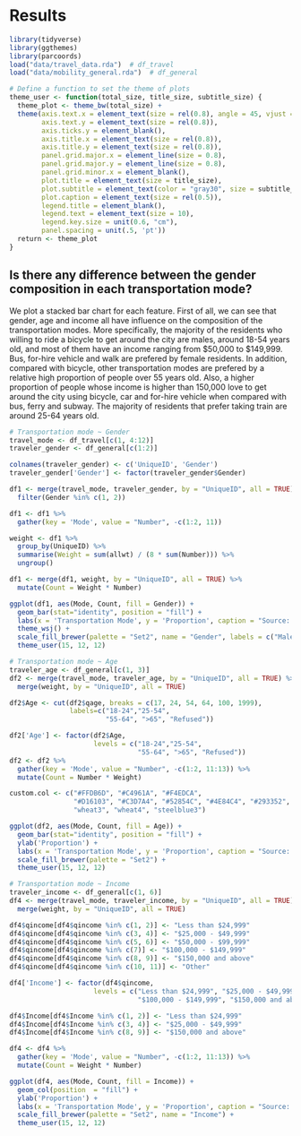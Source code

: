 # Results

```r
library(tidyverse)
library(ggthemes)
library(parcoords)
load("data/travel_data.rda")  # df_travel
load("data/mobility_general.rda")  # df_general
```

```r
# Define a function to set the theme of plots
theme_user <- function(total_size, title_size, subtitle_size) {
  theme_plot <- theme_bw(total_size) +
  theme(axis.text.x = element_text(size = rel(0.8), angle = 45, vjust = 0.5),
        axis.text.y = element_text(size = rel(0.8)), 
        axis.ticks.y = element_blank(),
        axis.title.x = element_text(size = rel(0.8)),
        axis.title.y = element_text(size = rel(0.8)),
        panel.grid.major.x = element_line(size = 0.8),
        panel.grid.major.y = element_line(size = 0.8),
        panel.grid.minor.x = element_blank(),
        plot.title = element_text(size = title_size), 
        plot.subtitle = element_text(color = "gray30", size = subtitle_size),
        plot.caption = element_text(size = rel(0.5)),
        legend.title = element_blank(),
        legend.text = element_text(size = 10),
        legend.key.size = unit(0.6, "cm"),
        panel.spacing = unit(.5, 'pt'))
  return <- theme_plot
}
```


## Is there any difference between the gender composition in each transportation mode?

We plot a stacked bar chart for each feature. First of all, we can see that gender, age and income all have influence on the composition of the transportation modes. More specifically, the majority of the residents who willing to ride a bicycle to get around the city are males, around 18-54 years old, and most of them have an income ranging from \$50,000 to \$149,999. Bus, for-hire vehicle and walk are prefered by female residents. In addition, compared with bicycle, other transportation modes are prefered by a relative high proportion of people over 55 years old. Also, a higher proportion of people whose income is higher than 150,000 love to get around the city using bicycle, car and for-hire vehicle when compared with bus, ferry and subway. The majority of residents that prefer taking train are around 25-64 years old.

```r
# Transportation mode ~ Gender
travel_mode <- df_travel[c(1, 4:12)]
traveler_gender <- df_general[c(1:2)]  

colnames(traveler_gender) <- c('UniqueID', 'Gender')
traveler_gender['Gender'] <- factor(traveler_gender$Gender)

df1 <- merge(travel_mode, traveler_gender, by = "UniqueID", all = TRUE) %>%
  filter(Gender %in% c(1, 2))

df1 <- df1 %>%
  gather(key = 'Mode', value = "Number", -c(1:2, 11)) 

weight <- df1 %>%
  group_by(UniqueID) %>%
  summarise(Weight = sum(allwt) / (8 * sum(Number))) %>%
  ungroup()

df1 <- merge(df1, weight, by = "UniqueID", all = TRUE) %>%
  mutate(Count = Weight * Number)

ggplot(df1, aes(Mode, Count, fill = Gender)) +
  geom_bar(stat="identity", position = "fill") + 
  labs(x = 'Transportation Mode', y = 'Proportion', caption = "Source: https://data.cityofnewyork.us/Transportation/Citywide-Mobility-Survey-Main-Survey/dd6w-hnq9") +
  theme_wsj() +
  scale_fill_brewer(palette = "Set2", name = "Gender", labels = c("Male", "Female")) +
  theme_user(15, 12, 12)
```


```r
# Transportation mode ~ Age
traveler_age <- df_general[c(1, 3)]  
df2 <- merge(travel_mode, traveler_age, by = "UniqueID", all = TRUE) %>%
  merge(weight, by = "UniqueID", all = TRUE)

df2$Age <- cut(df2$qage, breaks = c(17, 24, 54, 64, 100, 1999), 
               labels=c("18-24","25-54", 
                        "55-64", ">65", "Refused"))

df2['Age'] <- factor(df2$Age, 
                     levels = c("18-24","25-54", 
                                "55-64", ">65", "Refused"))
df2 <- df2 %>%
  gather(key = 'Mode', value = "Number", -c(1:2, 11:13)) %>%
  mutate(Count = Number * Weight)

custom.col <- c("#FFDB6D", "#C4961A", "#F4EDCA", 
                "#D16103", "#C3D7A4", "#52854C", "#4E84C4", "#293352",
                "wheat3", "wheat4", "steelblue3")

ggplot(df2, aes(Mode, Count, fill = Age)) +
  geom_bar(stat="identity", position = "fill") + 
  ylab('Proportion') + 
  labs(x = 'Transportation Mode', y = 'Proportion', caption = "Source: https://data.cityofnewyork.us/Transportation/Citywide-Mobility-Survey-Main-Survey/dd6w-hnq9") +
  scale_fill_brewer(palette = "Set2") +
  theme_user(15, 12, 12)
```


```r
# Transportation mode ~ Income
traveler_income <- df_general[c(1, 6)] 
df4 <- merge(travel_mode, traveler_income, by = "UniqueID", all = TRUE) %>%
  merge(weight, by = "UniqueID", all = TRUE)

df4$qincome[df4$qincome %in% c(1, 2)] <- "Less than $24,999"
df4$qincome[df4$qincome %in% c(3, 4)] <- "$25,000 - $49,999"
df4$qincome[df4$qincome %in% c(5, 6)] <- "$50,000 - $99,999"
df4$qincome[df4$qincome %in% c(7)] <- "$100,000 - $149,999"
df4$qincome[df4$qincome %in% c(8, 9)] <- "$150,000 and above"
df4$qincome[df4$qincome %in% c(10, 11)] <- "Other"

df4['Income'] <- factor(df4$qincome, 
                     levels = c("Less than $24,999", "$25,000 - $49,999", "$50,000 - $99,999", 
                                "$100,000 - $149,999", "$150,000 and above", "Other"))

df4$Income[df4$Income %in% c(1, 2)] <- "Less than $24,999"
df4$Income[df4$Income %in% c(3, 4)] <- "$25,000 - $49,999"
df4$Income[df4$Income %in% c(8, 9)] <- "$150,000 and above"

df4 <- df4 %>%
  gather(key = 'Mode', value = "Number", -c(1:2, 11:13)) %>%
  mutate(Count = Weight * Number)

ggplot(df4, aes(Mode, Count, fill = Income)) +
  geom_col(position  = "fill") + 
  ylab('Proportion') + 
  labs(x = 'Transportation Mode', y = 'Proportion', caption = "Source: https://data.cityofnewyork.us/Transportation/Citywide-Mobility-Survey-Main-Survey/dd6w-hnq9") +
  scale_fill_brewer(palette = "Set2", name = "Income") +
  theme_user(15, 12, 12)
```
